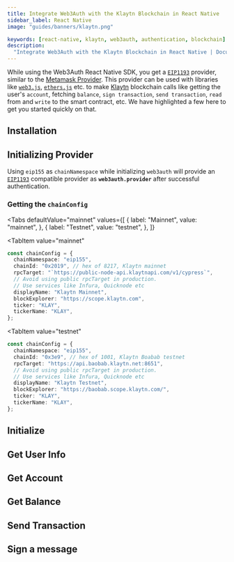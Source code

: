 ```yaml
---
title: Integrate Web3Auth with the Klaytn Blockchain in React Native
sidebar_label: React Native
image: "guides/banners/klaytn.png"

keywords: [react-native, klaytn, web3auth, authentication, blockchain]
description:
  "Integrate Web3Auth with the Klaytn Blockchain in React Native | Documentation - Web3Auth"
---
```



<SEO
  title="Integrate Web3Auth with the Klaytn Blockchain in React Native"
  description="Integrate Web3Auth with the Klaytn Blockchain in React Native | Documentation - Web3Auth"
  image="https://web3auth.io/docs/guides/banners/klaytn.png"
  slug="/connect-blockchain/evm/klaytn/react-native"
/>

While using the Web3Auth React Native SDK, you get a
[`EIP1193`](https://eips.ethereum.org/EIPS/eip-1193) provider, similar to the
[Metamask Provider](https://docs.metamask.io/guide/ethereum-provider.html). This provider can be
used with libraries like [`web3.js`](https://web3js.readthedocs.io/en/v1.2.8/getting-started.html),
[`ethers.js`](https://docs.ethers.io/v5/getting-started/) etc. to make
[Klaytn](https://klaytn.foundation) blockchain calls like getting the user's `account`, fetching
`balance`, `sign transaction`, `send transaction`, `read` from and `write` to the smart contract,
etc. We have highlighted a few here to get you started quickly on that.

## Installation

<InstallationSnippet />

## Initializing Provider

Using `eip155` as `chainNamespace` while initializing `web3auth` will provide an
[`EIP1193`](https://eips.ethereum.org/EIPS/eip-1193) compatible provider as **`web3auth.provider`**
after successful authentication.

### Getting the `chainConfig`

<Tabs
 defaultValue="mainnet"
  values={[
    { label: "Mainnet", value: "mainnet", },
    { label: "Testnet", value: "testnet", },
  ]}
>
<TabItem
  value="mainnet"
>

```typescript
const chainConfig = {
  chainNamespace: "eip155",
  chainId: "0x2019", // hex of 8217, Klaytn mainnet
  rpcTarget: "`https://public-node-api.klaytnapi.com/v1/cypress`",
  // Avoid using public rpcTarget in production.
  // Use services like Infura, Quicknode etc
  displayName: "Klaytn Mainnet",
  blockExplorer: "https://scope.klaytn.com",
  ticker: "KLAY",
  tickerName: "KLAY",
};
```

</TabItem>

<TabItem
  value="testnet"
>

```typescript
const chainConfig = {
  chainNamespace: "eip155",
  chainId: "0x3e9", // hex of 1001, Klaytn Boabab testnet
  rpcTarget: "https://api.baobab.klaytn.net:8651",
  // Avoid using public rpcTarget in production.
  // Use services like Infura, Quicknode etc
  displayName: "Klaytn Testnet",
  blockExplorer: "https://baobab.scope.klaytn.com/",
  ticker: "KLAY",
  tickerName: "KLAY",
};
```

</TabItem>
</Tabs>

## Initialize

<InitialisationSnippet />

## Get User Info

<UserInfoSnippet />

## Get Account

<GetAccountSnippet />

## Get Balance

<GetBalanceSnippet />

## Send Transaction

<SendTransactionSnippet />

## Sign a message

<SignMessageSnippet />
